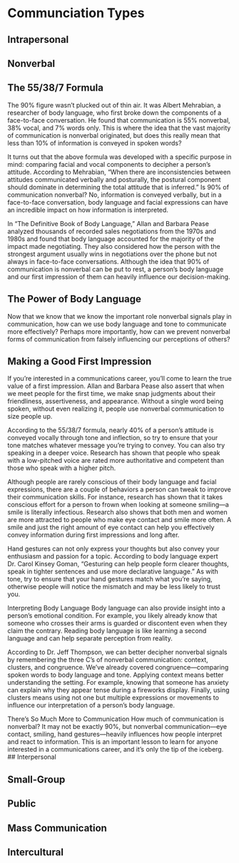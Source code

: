 
# Communciation Types {#sec-comm-types}

<!---
https://learning.oreilly.com/library/view/the-art-and/9780470247594/pr04.html
--->


## Intrapersonal

## Nonverbal

<!---
From https://online.utpb.edu/about-us/articles/communication/how-much-of-communication-is-nonverbal/
--->

The 55/38/7 Formula
-------------------------

The 90% figure wasn’t plucked out of thin air. It was Albert Mehrabian, a researcher of body language, who first broke down the components of a face-to-face conversation. He found that communication is 55% nonverbal, 38% vocal, and 7% words only. This is where the idea that the vast majority of communication is nonverbal originated, but does this really mean that less than 10% of information is conveyed in spoken words?

It turns out that the above formula was developed with a specific purpose in mind: comparing facial and vocal components to decipher a person’s attitude. According to Mehrabian, “When there are inconsistencies between attitudes communicated verbally and posturally, the postural component should dominate in determining the total attitude that is inferred.” Is 90% of communication nonverbal? No, information is conveyed verbally, but in a face-to-face conversation, body language and facial expressions can have an incredible impact on how information is interpreted.

In “The Definitive Book of Body Language,” Allan and Barbara Pease analyzed thousands of recorded sales negotiations from the 1970s and 1980s and found that body language accounted for the majority of the impact made negotiating. They also considered how the person with the strongest argument usually wins in negotiations over the phone but not always in face-to-face conversations. Although the idea that 90% of communication is nonverbal can be put to rest, a person’s body language and our first impression of them can heavily influence our decision-making.

The Power of Body Language
-------------------------
Now that we know that we know the important role nonverbal signals play in communication, how can we use body language and tone to communicate more effectively? Perhaps more importantly, how can we prevent nonverbal forms of communication from falsely influencing our perceptions of others?

Making a Good First Impression
-------------------------
If you’re interested in a communications career, you’ll come to learn the true value of a first impression. Allan and Barbara Pease also assert that when we meet people for the first time, we make snap judgments about their friendliness, assertiveness, and appearance. Without a single word being spoken, without even realizing it, people use nonverbal communication to size people up.

According to the 55/38/7 formula, nearly 40% of a person’s attitude is conveyed vocally through tone and inflection, so try to ensure that your tone matches whatever message you’re trying to convey. You can also try speaking in a deeper voice. Research has shown that people who speak with a low-pitched voice are rated more authoritative and competent than those who speak with a higher pitch.

Although people are rarely conscious of their body language and facial expressions, there are a couple of behaviors a person can tweak to improve their communication skills. For instance, research has shown that it takes conscious effort for a person to frown when looking at someone smiling—a smile is literally infectious. Research also shows that both men and women are more attracted to people who make eye contact and smile more often. A smile and just the right amount of eye contact can help you effectively convey information during first impressions and long after.

Hand gestures can not only express your thoughts but also convey your enthusiasm and passion for a topic. According to body language expert Dr. Carol Kinsey Goman, “Gesturing can help people form clearer thoughts, speak in tighter sentences and use more declarative language.” As with tone, try to ensure that your hand gestures match what you’re saying, otherwise people will notice the mismatch and may be less likely to trust you.

Interpreting Body Language
Body language can also provide insight into a person’s emotional condition. For example, you likely already know that someone who crosses their arms is guarded or discontent even when they claim the contrary. Reading body language is like learning a second language and can help separate perception from reality.

According to Dr. Jeff Thompson, we can better decipher nonverbal signals by remembering the three C’s of nonverbal communication: context, clusters, and congruence. We’ve already covered congruence—comparing spoken words to body language and tone. Applying context means better understanding the setting. For example, knowing that someone has anxiety can explain why they appear tense during a fireworks display. Finally, using clusters means using not one but multiple expressions or movements to influence our interpretation of a person’s body language. 

There’s So Much More to Communication
How much of communication is nonverbal? It may not be exactly 90%, but nonverbal communication—eye contact, smiling, hand gestures—heavily influences how people interpret and react to information. This is an important lesson to learn for anyone interested in a communications career, and it’s only the tip of the iceberg.
## Interpersonal

## Small-Group


## Public

## Mass Communication

## Intercultural






